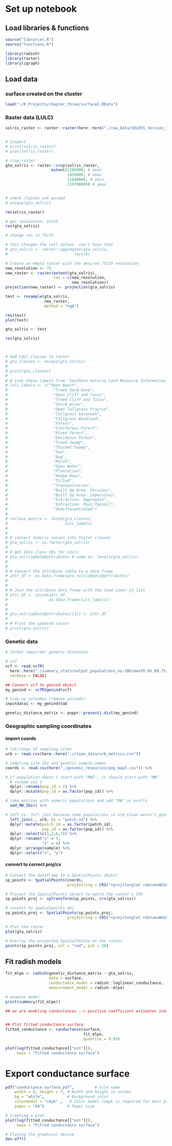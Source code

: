 # Set up notebook
## Load libraries & functions
```r
source("libraries.R")
source("functions.R")

library(radish)
library(raster)
library(igraph)

```

## Load data
### surface created on the cluster
```r
load("~/R_Projects/chapter_three/surface2.RData")
```

### Raster data (LULC)
```r
solris_raster <- raster::raster(here::here("./raw_data/SOLRIS_Version_3_0/SOLRIS_Version_3_0_LAMBERT.tif"))


# inspect
# print(solris_raster)
# plot(solris_raster)

# crop raster
gta_solris <- raster::crop(solris_raster,
                    extent(1285000, # xmin
                           1450000, # xmax
                           11840000, # ymin
                           11970000)) # ymax


# check classes not warped
# unique(gta_solris)

rm(solris_raster)

# get resolution: 15x15
res(gta_solris)

# change res to 75x75

# this changes the cell values- can't have that
# gta_solris <- raster::aggregate(gta_solris,
#                             fact=5)

# Create an empty raster with the desired 75x75 resolution
new_resolution <- 75
new_raster <- raster(extent(gta_solris),
                     res = c(new_resolution,
                             new_resolution))
projection(new_raster) <- projection(gta_solris)

test <- resample(gta_solris, 
                 new_raster,
                 method = "ngb")

res(test)
plot(test)

gta_solris <- test

res(gta_solris)



# Add LULC classes to raster
# gta_classes <- unique(gta_solris)
# 
# print(gta_classes)
# 
# # took these labels from 'Southern Ontario Land Resource Information System Version 3.0 Data Specifications.pdf'
# lulc_labels <- c("Open Beach",
#                    "Treed Sand Dune",
#                    "Open Cliff and Talus",
#                    "Treed Cliff and Talus",
#                    "Shrub Alvar",
#                    "Open Tallgrass Prairie",
#                    "Tallgrass Savannah",
#                    "Tallgrass Woodland",
#                    "Forest",
#                    "Coniferous Forest",
#                    "Mixed Forest",
#                    "Deciduous Forest",
#                    "Treed Swamp",
#                    "Thicket Swamp",
#                    "Fen",
#                    "Bog",
#                    "Marsh",
#                    "Open Water",
#                    "Plantation",
#                    "Hedge Rows",
#                    "Tilled",
#                    "Transportation",
#                    "Built Up Area- Pervious",
#                    "Built Up Area- Impervious",
#                    "Extraction- Aggregate",
#                    "Extraction- Peat/Topsoil",
#                    "Undifferentiated")
# 
# reclass_matrix <- cbind(gta_classes,
#                         lulc_labels)
# 
# 
# # convert numeric values into factor classes
# gta_solris <- as.factor(gta_solris)
# 
# # get data class IDs for LULCs
# gta_solris@data@attributes # same as: levels(gta_solris)
# 
# 
# # Convert the attribute table to a data frame
# attr_df <- as.data.frame(gta_solris@data@attributes)
# 
# 
# # Join the attribute data frame with the land_cover_id_list
# attr_df <- cbind(attr_df,
#                  as.data.frame(lulc_labels))
# 
# 
# gta_solris@data@attributes[[1]] <- attr_df
# 
# # Print the updated raster
# print(gta_solris)

```


### Genetic data
```r
# format required: genetic distances

# vcf
vcf <- read.vcfR(
  here::here("./summary_stats/output_populations_no-IBD/mmaf0.05_R0.75/populations.snps.vcf"),
  verbose = FALSE)

## Convert vcf to genind object
my_genind <- vcfR2genind(vcf)

# tidy up colnames (remove periods)
inputdata1 <- my_genind$tab

genetic_distance_matrix <- poppr::prevosti.dist(my_genind)

```


### Geographic sampling coordinates
#### import coords
```r
# lat/longs of sampling sites
urb <- read.csv(here::here("./clean_data/urb_metrics.csv"))

# sampling site IDs and genetic sample names
coords <- read.csv(here("./genomic_resources/pop_map3.csv")) %>%

# if population doesn't start with "MWI", it should start with "MW"
  # rename col 1
  dplyr::rename(pop_id = 2) %>%
  dplyr::mutate(pop_id = as.factor(pop_id)) %>%

# take entries with numeric populations and add "MW" as prefix
  add_MW_IDs() %>%

# left vs. full join because some populations in urb_clean weren't genotyped due to lack of material
  left_join(., urb, by = "patch_id") %>%
  dplyr::mutate(patch_id = as.factor(patch_id),
                pop_id = as.factor(pop_id)) %>%
  dplyr::select(c(1,2,6,7)) %>%
  dplyr::rename("y" = 3,
                "x" = 4) %>%
  dplyr::arrange(sample) %>%
  dplyr::select("x", "y")

```

#### convert to correct proj/cs
```r

# Convert the dataframe to a SpatialPoints object
sp_points <- SpatialPoints(coords, 
                           proj4string = CRS("+proj=longlat +datum=WGS84 +no_defs"))

# Project the SpatialPoints object to match the raster's CRS
sp_points_proj <- spTransform(sp_points, crs(gta_solris))

# convert to spatialpoints obj
sp_points_proj <- SpatialPoints(sp_points_proj, 
                           proj4string = CRS("+proj=longlat +datum=WGS84 +no_defs"))

# Plot the raster
plot(gta_solris)

# Overlay the projected SpatialPoints on the raster
points(sp_points_proj, col = "red", pch = 20)
```


## Fit radish models
```r
fit_mlpe <- radish(genetic_distance_matrix ~ gta_solris,
                   data = surface, 
                   conductance_model = radish::loglinear_conductance, 
                   measurement_model = radish::mlpe)

# examine model
print(summary(fit_mlpe))

## we are modeling conductances --> positive coefficient estimates indicate increasing conductance (e.g. rates of movement/gene flow) at higher values of the covariate, while negative coefficients indicate lower conductance at higher values of the covariate.


## Plot fitted conductance surface
fitted_conductance <- conductance(surface,
                                  fit_mlpe,
                                  quantile = 0.95)

plot(log(fitted_conductance[["est"]]), 
     main = "Fitted conductance surface")

```

# Export conductance surface
```r

pdf("conductance_surface.pdf",         # File name
    width = 8, height = 7, # Width and height in inches
    bg = "white",          # Background color
    colormodel = "cmyk" ,   # Color model (cmyk is required for most publications)
    paper = "A4")          # Paper size

# Creating a plot
plot(log(fitted_conductance[["est"]]), 
     main = "Fitted conductance surface")

# Closing the graphical device
dev.off() 
```
